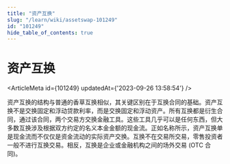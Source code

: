 ```yaml
---
title: "资产互换"
slug: "/learn/wiki/assetswap-101249"
id: "101249"
hide_table_of_contents: true
---
```



# 资产互换

<ArticleMeta id={101249} updatedAt={'2023-09-26 13:58:54'} />
<div className='border-solid border-b border-t-0 my-4 border-[var(--ifm-color-gray-300)]' />

资产互换的结构与普通的香草互换相似，其关键区别在于互换合同的基础。资产互换不是交换固定和浮动贷款利率，而是交换固定和浮动资产。所有互换都是衍生合同，通过该合同，两个交易方交换金融工具。这些工具几乎可以是任何东西，但大多数互换涉及根据双方约定的名义本金金额的现金流。正如名称所示，资产互换单是现金流而不仅仅是资金流动的实际资产交换。互换不在交易所交易，零售投资者一般不进行互换交易。相反，互换是企业或金融机构之间的场外交易 (OTC 合同)。

